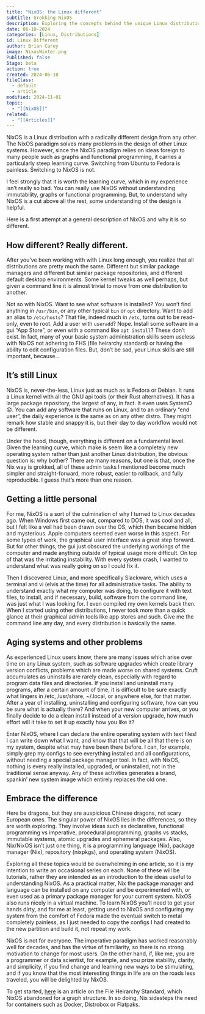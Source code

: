 ```yaml
---
title: "NixOS: the Linux different"
subtitle: Grokking NixOS
description: Exploring the concepts behind the unique Linux distribution
date: 06-10-2024
categories: [Linux, Distributions]
id: Linux Different
author: Brian Carey
image: NixosWinter.png
Published: false
Stage: beta
action: true
created: 2024-06-18
fileClass:
  - default
  - article
modified: 2024-11-01
topic:
  - "[[NixOS]]"
related:
  - "[[Articles]]"
---
```


NixOS is a Linux distribution with a radically different design from any other. The NixOS paradigm solves many problems in the design of other Linux systems. However, since the NixOS paradigm relies on ideas foreign to many people such as graphs and functional programming, it carries a particularly steep learning curve. Switching from Ubuntu to Fedora is painless. Switching to NixOS is not.

I feel strongly that it is worth the learning curve, which in my experience isn't really so bad. You can really use NixOS without understanding immutability, graphs or functional programming. But, to understand why NixOS is a cut above all the rest, some understanding of the design is helpful.

Here is a first attempt at a general description of NixOS and why it is so different. 

## How different? Really different.

After you've been working with with Linux long enough, you realize that all distributions are pretty much the same. Different but similar package managers and different but similar package repositories, and different default desktop environments. Some kernel tweaks as well perhaps, but given a command line it is almost trivial to move from one distribution to another.

Not so with NixOS. Want to see what software is installed? You won't find anything in `/usr/bin`, or any other typical `bin` or `opt` directory. Want to add an alias to `/etc/hosts`? That file, indeed much in `/etc`, turns out to be read-only, even to root. Add a user with `useradd`? Nope. Install some software in a gui "App Store", or even with a command like `apt install`? These don't exist. In fact, many of your basic system administration skills seem useless with NixOS not adhering to FHS (file heirarchy standard) or having the ability to edit configuration files.  But, don't be sad, your Linux skills are still important, because...

## It's still Linux

NixOS is, never-the-less, Linux just as much as is Fedora or Debian. It runs a Linux kernel with all the GNU api tools (or their Rust alternatives). It has a large package repository, the largest of any, in fact. It even uses SystemD 😞. You can add any software that runs on Linux, and to an ordinary "end user", the daily experience is the same as on any other distro. They might remark how stable and snappy it is, but their day to day workflow would not be different.

Under the hood, though, everything is different on a fundamental level. Given the learning curve, which make is seem like a completely new operating system rather than just another Linux distribution, the obvious question is: why bother? There are many reasons, but one is that, once the Nix way is grokked, all of these admin tasks I mentioned become much simpler and straight-forward, more robust, easier to rollback, and fully reproducible. I guess that's more than one reason.

## Getting a little personal

For me, NixOS is a sort of the culmination of why I turned to Linux decades ago. When Windows first came out, compared to DOS, it was cool and all, but I felt like a veil had been drawn over the OS, which then became hidden and mysterious. Apple computers seemed even worse in this aspect. For some types of work, the graphical user interface was a great step forward. But for other things, the gui just obscured the underlying workings of the computer and made anything outside of typical usage more difficult. On top of that was the irritating instability. With every system crash, I wanted to understand what was really going on so I could fix it.

Then I discovered Linux, and more specifically Slackware, which uses a terminal and vi (elvis at the time) for all administrative tasks. The ability to understand exactly what my computer was doing, to configure it with text files, to install, and if necessary, build, software from the command line, was just what I was looking for. I even compiled my own kernels back then. When I started using other distributions, I never took more than a quick glance at their graphical admin tools like app stores and such. Give me the command line any day, and every distribution is basically the same.


## Aging systems and other problems

As experienced Linux users know, there are many issues which arise over time on any Linux system, such as software upgrades which create library version conflicts, problems which are made worse on shared systems. Cruft accumulates as uninstalls are rarely clean, especially with regard to program data files and directories. If you install and uninstall many programs, after a certain amount of time, it is difficult to be sure exactly what lingers in /etc, /usr/share, ~/.local, or anywhere else, for that matter. After a year of installing, uninstalling and configuring software, how can you be sure what is actually there? And when your new computer arrives, or you finally decide to do a clean install instead of a version upgrade, how much effort will it take to set it up exactly how you like it?

Enter NixOS, where I can declare the entire operating system with text files! I can write down what I want, and know that that will be all that there is on my system, despite what may have been there before. I can, for example, simply grep my configs to see everything installed and all configurations, without needing a special package manager tool. In fact, with NixOS, nothing is every really installed, upgraded, or uninstalled, not in the traditional sense anyway. Any of these activities generates a brand, spankin' new system image which entirely replaces the old one.

## Embrace the difference

Here be dragons, but they are auspicious Chinese dragons, not scary European ones. The singular power of NixOS lies in the differences, so they are worth exploring. They involve ideas such as declarative, functional programming vs imperative, procedural programming, graphs vs stacks, immutable systems, atomic upgrades and ephemeral packages. Also, Nix/NixOS isn't just one thing, it is a programming language (Nix), package manager (Nix), repository (nixpkgs), and operating system (NixOS).

Exploring all these topics would be overwhelming in one article, so it is my intention to write an occasional series on each. None of these will be tutorials, rather they are intended as an introduction to the ideas useful to understanding NixOS. As a practical matter, Nix the package manager and language can be installed on any computer and be experimented with, or even used as a primary package manager for your current system. NixOS also runs nicely in a virtual machine. To learn NixOS you'll need to get your hands dirty, and for me at least, getting used to NixOS and configuring my system from the comfort of Fedora made the eventual switch to metal completely painless, as I just needed to copy the configs I had created to the new partition and build it, not repeat my work.

NixOS is not for everyone. The imperative paradigm has worked reasonably well for decades, and has the virtue of familiarity, so there is no strong motivation to change for most users. On the other hand, if, like me, you are a programmer or data scientist, for example, and you prize stability, clarity, and simplicity, if you find change and learning new ways to be stimulating, and if you know that the most interesting things in life are on the roads less traveled, you will be delighted by NixOS.

To get started, [here](../nix-docker-fhs/index.qmd) is an article on the File Heirarchy Standard, which NixOS abandoned for a graph structure. In so doing, Nix sidesteps the need for containers such as Docker, Distrobox or Flatpaks.
